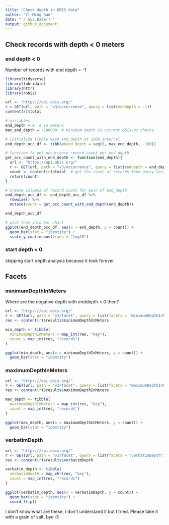 ```yaml
---
title: "Check depth in OBIS data"
author: "Yi-Ming Gan"
date: "`r Sys.Date()`"
output: github_document
---
```


## Check records with depth < 0 meters

### end depth < 0

Number of records with end depth = -1

```r
library(tidyverse)
library(lubridate)
library(httr)
library(robis)

url <- "https://api.obis.org/"
r = GET(url, path = "v3/occurrence", query = list(enddepth = -1))
content(r)$total
```


```r
# variables
end_depth = 0  # in meters
max_end_depth = -100000  # minimum depth in current obis-qc checks

# initialize tibble with end_depth at 100m interval
end_depth_occ_df <- tibble(end_depth = seq(0, max_end_depth, -100))

# function to get occurrence record count per end_depth
get_occ_count_with_end_depth <- function(end_depth){
  url <- "https://api.obis.org/"
  r <- GET(url, path = "v3/occurrence", query = list(enddepth = end_depth))
  count <- content(r)$total  # get the count of records from query content
  return(count)
}

# create columns of record count for each of end_depth
end_depth_occ_df <- end_depth_occ_df %>%
  rowwise() %>%
  mutate(count = get_occ_count_with_end_depth(end_depth))

end_depth_occ_df 

# plot them into bar chart
ggplot(end_depth_occ_df, aes(x = end_depth, y = count)) + 
  geom_bar(stat = "identity") +
  scale_y_continuous(trans = "log10")
```

### start depth < 0

skipping start depth analysis because it took forever

## Facets

### minimumDepthInMeters

Where are the negative depth with enddepth < 0 then? 

```r
url <- "https://api.obis.org/"
r <- GET(url, path = "v3/facet", query = list(facets = "minimumDepthInMeters"))
res <- content(r)$results$minimumDepthInMeters

min_depth <- tibble(
  minimumDepthInMeters = map_int(res, "key"),
  count = map_int(res, "records")
)

ggplot(min_depth, aes(x = minimumDepthInMeters, y = count)) +
  geom_bar(stat = "identity")
```

### maximumDepthInMeters

```r
url <- "https://api.obis.org/"
r <- GET(url, path = "v3/facet", query = list(facets = "maximumDepthInMeters"))
res <- content(r)$results$maximumDepthInMeters

max_depth <- tibble(
  maximumDepthInMeters = map_int(res, "key"),
  count = map_int(res, "records")
)

ggplot(max_depth, aes(x = maximumDepthInMeters, y = count)) +
  geom_bar(stat = "identity")
```

### verbatimDepth

```r
url <- "https://api.obis.org/"
r <- GET(url, path = "v3/facet", query = list(facets = "verbatimDepth"))
res <- content(r)$results$verbatimDepth

verbatim_depth <- tibble(
  verbatimDepth = map_chr(res, "key"),
  count = map_int(res, "records")
)

ggplot(verbatim_depth, aes(x = verbatimDepth, y = count)) +
  geom_bar(stat = "identity") +
  coord_flip()
```

I don't know what are these, I don't understand it but I tried. Please take it with a grain of salt, bye :3